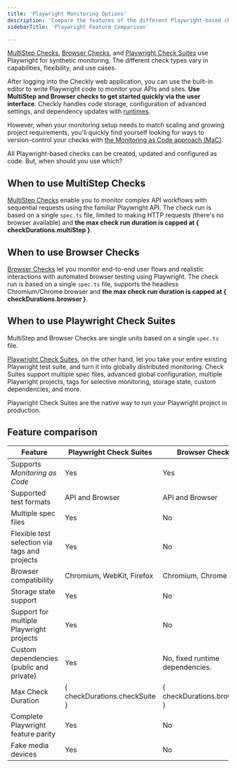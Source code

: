 ```yaml
---
title: 'Playwright Monitoring Options'
description: 'Compare the features of the different Playwright-based checks'
sidebarTitle: 'Playwright Feature Comparison'

---
```



[MultiStep Checks](/detect/synthetic-monitoring/multistep-checks/overview), [Browser Checks](/detect/synthetic-monitoring/browser-checks/overview), and [Playwright Check Suites](/detect/synthetic-monitoring/playwright-checks/overview) use Playwright for synthetic monitoring. The different check types vary in capabilities, flexibility, and use cases.

After logging into the Checkly web application, you can use the built-in editor to write Playwright code to monitor your APIs and sites. **Use MultiStep and Browser checks to get started quickly via the user interface**. Checkly handles code storage, configuration of advanced settings, and dependency updates with [runtimes](/platform/runtimes/overview/). 

However, when your monitoring setup needs to match scaling and growing project requirements, you'll quickly find yourself looking for ways to version-control your checks with [the Monitoring as Code approach \(MaC\)](/concepts/monitoring-as-code).

All Playwright-based checks can be created, updated and configured as code. But, when should you use which?

## When to use MultiStep Checks

[MultiStep Checks](/detect/synthetic-monitoring/multistep-checks/overview) enable you to monitor complex API workflows with sequential requests using the familiar Playwright API. The check run is based on a single `spec.ts` file, limited to making HTTP requests (there's no browser available) and **the max check run duration is capped at { checkDurations.multiStep }**.

## When to use Browser Checks

[Browser Checks](/detect/synthetic-monitoring/browser-checks/overview) let you monitor end-to-end user flows and realistic interactions with automated browser testing using Playwright. The check run is based on a single `spec.ts` file, supports the headless Chromium/Chrome browser and **the max check run duration is capped at { checkDurations.browser }**.

## When to use Playwright Check Suites

MultiStep and Browser Checks are single units based on a single `spec.ts` file.

[Playwright Check Suites](/detect/synthetic-monitoring/playwright-checks/overview), on the other hand, let you take your entire existing Playwright test suite, and turn it into globally distributed monitoring. Check Suites support multiple spec files, advanced global configuration, multiple Playwright projects, tags for selective monitoring, storage state, custom dependencies, and more.

<Tip>
Playwright Check Suites are the native way to run your Playwright project in production.
</Tip>

## Feature comparison

| Feature                                       | Playwright Check Suites       | Browser Check                   | MultiStep Check                 |
|-----------------------------------------------|-------------------------------|---------------------------------|---------------------------------|
| Supports *Monitoring as Code*                 | Yes                           | Yes                             | Yes                             |
| Supported test formats                        | API and Browser               | API and Browser                 | API only                        |
| Multiple spec files                           | Yes                           | No                              | No                              |
| Flexible test selection via tags and projects | Yes                           | No                              | No                              |
| Browser compatibility                         | Chromium, WebKit, Firefox     | Chromium, Chrome                | —                               |
| Storage state support                         | Yes                           | No                              | No                              |
| Support for multiple Playwright projects      | Yes                           | No                              | No                              |
| Custom dependencies (public and private)      | Yes                           | No, fixed runtime dependencies. | No, fixed runtime dependencies. |
| Max Check Duration                            | { checkDurations.checkSuite } | { checkDurations.browser }      | { checkDurations.multiStep }    |
| Complete Playwright feature parity            | Yes                           | No                              | No                              |
| Fake media devices                            | Yes                           | No                              | No                              |
